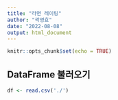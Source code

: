 ```yaml
---
title: "라면 레이팅"
author: "곽영효"
date: "2022-08-08"
output: html_document
---
```


```r
knitr::opts_chunk$set(echo = TRUE)
```

## DataFrame 불러오기

```r
df <- read.csv('./')
```


